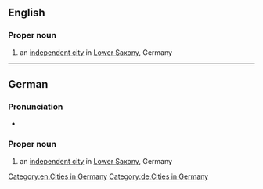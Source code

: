 ==English==
{{wikipedia}}

===Proper noun===
{{en-proper noun}}
# an [[independent city]] in [[Lower Saxony]], Germany

[[Category:en:Cities in Germany]]

----

==German==
{{wikipedia|lang=de}}

===Pronunciation===
* {{audio|De-Emden.ogg|Audio|lang=de}}

===Proper noun===
{{head|de|proper nouns}}
# an [[independent city]] in [[Lower Saxony]], Germany

[[Category:de:Cities in Germany]]